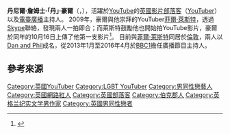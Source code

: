 {{Infobox YouTube personality
| type = Youtuber
| name = 丹·豪爾<br />{{lang|en|Dan Howell}}
| image = Dan Howell by Gage Skidmore.jpg
| caption =  豪爾於2014年6月28日在VidCon會場
| imagesize = 225px
| birth_name =  Daniel James Howell
| birth_date ={{birth date and age|1991|6|11}}
| birth_place = [[英國|英國]][[伯克郡|伯克郡]]{{link-en|沃金厄姆|Wokingham}}
| residence = [[英國|英國]][[倫敦|倫敦]]
| nationality = {{UK}}
| yearsactive = 2009年至今
| occupation = 影音部落客、主持人
| channel_name = danhowell
| channel_display_name = Daniel Howell
| subscribers     = 636萬 | subscriber_date = 2020年12月
| views           = 6億6000萬 | view_date = 2020年12月
| associated_acts = [[菲爾·萊斯特|菲爾·萊斯特]]，[[PewDiePie|PewDiePie]]，[[法恩兄弟|法恩兄弟]]
}}

'''丹尼爾·詹姆士·「丹」·豪爾'''（{{lang|en|Daniel James "Dan" Howell }}，{{bd|1991年|6月11日|catIdx=O}}），活躍於[[YouTube|YouTube]]的[[英國|英國]][[影片部落客|影片部落客]]（[[YouTuber|YouTuber]]）以及[[電臺廣播|電臺廣播]]主持人。
2009年，豪爾與他崇拜的YouTuber[[菲爾·萊斯特|菲爾·萊斯特]]，透過[[Skype|Skype]]聯絡，發現兩人一拍即合；而萊斯特鼓勵他也開始拍YouTube影片，豪爾於同年的10月16日上傳了他第一支影片<ref>{{Cite web |url=https://www.youtube.com/watch?v=y3q26mIsk1M |title=HELLO INTERNET. |accessdate=2015-04-13 |archive-date=2020-10-19 |archive-url=https://web.archive.org/web/20201019175451/https://www.youtube.com/watch?v=y3q26mIsk1M |dead-url=no }}</ref>。
目前與[[菲爾·萊斯特|菲爾·萊斯特]]同居於[[倫敦|倫敦]]，兩人以[[Dan_and_Phil|Dan and Phil]]成名，從2013年1月至2016年4月於[[英國廣播公司第一台|BBC1]]擔任廣播節目主持人。

==參考來源==
{{Reflist}}

{{DEFAULTSORT:Howell, Daniel}}
[[Category:英國YouTuber|Category:英國YouTuber]]
[[Category:LGBT_YouTuber|Category:LGBT YouTuber]]
[[Category:男同性戀藝人|Category:男同性戀藝人]]
[[Category:英國網路紅人|Category:英國網路紅人]]
[[Category:英國部落客|Category:英國部落客]]
[[Category:伯克郡人|Category:伯克郡人]]
[[Category:英格兰纪实文学男作家|Category:英格兰纪实文学男作家]]
[[Category:英國男同性戀者|Category:英國男同性戀者]]